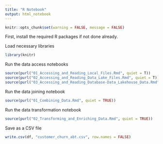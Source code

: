 ---
title: "R Notebook"
output: html_notebook
---

```{r setup, include = FALSE} 
knitr::opts_chunk$set(warning = FALSE, message = FALSE) 
```

First, install the required R packages if not done already. 


Load necessary libraries
```{r}
library(knitr)
```

Run the data access notebooks
```{r}
source(purl("01_Accessing_and_Reading_Local_Files.Rmd", quiet = T))
source(purl("02_Accessing_and_Reading_Data_Lake_Files.Rmd", quiet = T))
source(purl("03_Accessing_and_Reading_Database-Data_Lakehouse_Data.Rmd", quiet = T))
```

Run the data joining notebook
```{r}
source(purl("01_Combining_Data.Rmd", quiet = TRUE))
```

Run the data transformation notebook
```{r}
source(purl("02_Transforming_and_Enriching_Data.Rmd", quiet = TRUE))
```
Save as a CSV file
```{r}
write.csv(df, "customer_churn_abt.csv", row.names = FALSE)
```

